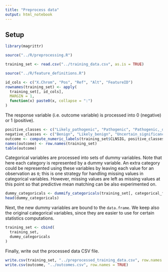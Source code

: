 ```yaml
---
title: "Preprocess data"
output: html_notebook
---
```


## Setup

```r
library(magrittr)

source("../R/preprocessing.R")

training_set <- read.csv("../training_data.csv", as.is = TRUE)

source("../R/feature_definitions.R")
```

```r
id_cols <- c("X.Chrom", "Pos", "Ref", "Alt", "FeatureID")
rownames(training_set) <- apply(
  training_set[, id_cols],
  MARGIN = 1,
  function(x) paste0(x, collapse = ":")
)
```

The response variable (i.e. outcome variable) is processed into 0 (negative) or 1 (positive). 
```r
positive_classes <- c("Likely_pathogenic", "Pathogenic", "Pathogenic,_drug_response", "Pathogenic/Likely_pathogenic,_drug_response")
negative_classes <- c("Benign", "Likely_benign", "Uncertain_significance")
outcome <- compute_numeric_labels(training_set$CLNSIG, positive_classes, negative_classes)
names(outcome) <- row.names(training_set)
table(outcome)
```

Categorical variables are processed into sets of dummy variables. Note that here each category is represented by a dummy variable. An extra category could be represented using these variables by leaving each value for an observation as `0`; this is one strategy for handling missing values in categorical variables. However, missing values are left as missing values at this point so that predictive mean matching can be also experimented on.
```r
dummy_categoricals <- dummify_categoricals(training_set[, categorical_features, drop = FALSE])
head(dummy_categoricals)
```

Next, the new dummy variables are bound to the `data.frame`. We keep also the original categorical variables, since they are easier to use for certain statistics computations.
```r
training_set <- cbind(
  training_set,
  dummy_categoricals
)
```

Finally, write out the processed data CSV file.
```r
write.csv(training_set, "../preprocessed_training_data.csv", row.names = TRUE)
write.csv(outcome, "../outcomes.csv", row.names = TRUE)
```
